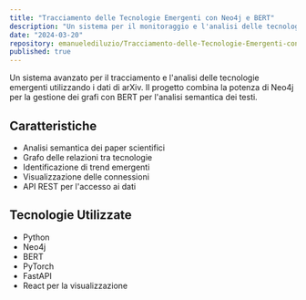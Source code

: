 ```yaml
---
title: "Tracciamento delle Tecnologie Emergenti con Neo4j e BERT"
description: "Un sistema per il monitoraggio e l'analisi delle tecnologie emergenti utilizzando Neo4j e BERT sui dati di arXiv"
date: "2024-03-20"
repository: emanuelediluzio/Tracciamento-delle-Tecnologie-Emergenti-con-Neo4j-e-BERT-utilizzando-i-dati-di-arXiv
published: true
---
```


Un sistema avanzato per il tracciamento e l'analisi delle tecnologie emergenti utilizzando i dati di arXiv. Il progetto combina la potenza di Neo4j per la gestione dei grafi con BERT per l'analisi semantica dei testi.

## Caratteristiche

- Analisi semantica dei paper scientifici
- Grafo delle relazioni tra tecnologie
- Identificazione di trend emergenti
- Visualizzazione delle connessioni
- API REST per l'accesso ai dati

## Tecnologie Utilizzate

- Python
- Neo4j
- BERT
- PyTorch
- FastAPI
- React per la visualizzazione 